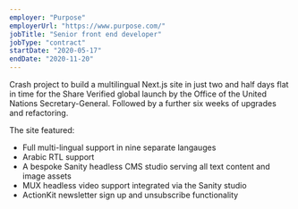 ```yaml
---
employer: "Purpose"
employerUrl: "https://www.purpose.com/"
jobTitle: "Senior front end developer"
jobType: "contract"
startDate: "2020-05-17"
endDate: "2020-11-20"
---
```



Crash project to build a multilingual Next.js site in just two and half days flat in time for the <InternalLink href="unsv">Share Verified</InternalLink> global launch by the Office of the United Nations Secretary-General. Followed by a further six weeks of upgrades and refactoring.

The site featured:

- Full multi-lingual support in nine separate langauges
- Arabic RTL support
- A bespoke Sanity headless CMS studio serving all text content and image assets
- MUX headless video support integrated via the Sanity studio
- ActionKit newsletter sign up and unsubscribe functionality
